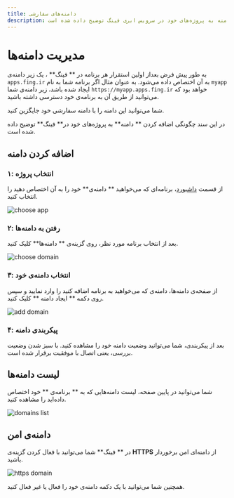 ```yaml
---
title: دامنه‌های سفارشی
description: در این سند چگونگی اضافه کردن دامنه به پروژه‌های خود در سرویس ابری فینگ توضیح داده شده است
---
```



# مدیریت دامنه‌ها

به طور پیش فرض بعداز اولین استقرار هر برنامه‌ در ** فینگ** ، یک زیر دامنه‌ی `apps.fing.ir` به آن اختصاص داده می‌شود. به عنوان مثال اگر برنامه شما به نام `myapp` ایجاد شده باشد، زیر دامنه‌ی شما `https://myapp.apps.fing.ir` خواهد بود که می‌توانید از طریق آن به برنامه‌ی خود دسترسی داشته باشید.

شما می‌توانید این دامنه را با دامنه سفارشی خود جایگزین کنید.

در این سند چگونگی اضافه کردن ** دامنه** به پروژه‌های خود در** فینگ** توضیح داده شده است.

## اضافه کردن دامنه

### ۱: انتخاب پروژه

از قسمت [داشبورد](https://dashboard.fing.ir)، برنامه‌ای که می‌خواهید ** دامنه‌ی** خود را به آن اختصاص دهید را انتخاب کنید.

![choose app](/images/choose-app.jpg)

### ۲: رفتن به دامنه‌ها

بعد از انتخاب برنامه مورد نظر، روی گزینه‌ی ** دامنه‌ها**  کلیک کنید.

![choose domain](/images/domain-choose-domains.jpg)

### ۳: انتخاب دامنه‌ی خود

از صفحه‌ی دامنه‌ها، دامنه‌ی که می‌خواهید به برنامه اضافه کنید را وارد نمایید و سپس روی دکمه ** ایجاد دامنه ** کلیک کنید.

![add domain](/images/domains-add-domain.jpg)

### ۴: پیکربندی دامنه

بعد از پیکربندی، شما می‌توانید وضعیت دامنه خود را مشاهده کنید. با سبز شدن وضعیت بررسی، یعنی اتصال با موفقیت برقرار شده است.

## لیست دامنه‌ها

شما می‌توانید در پایین صفحه، لیست دامنه‌هایی که به ** برنامه‌ی ** خود اختصاص داده‌اید را مشاهده کنید.

![domains list](/images/domains-list.jpg)

## دامنه‌ی امن

در ** فینگ** شما می‌توانید با فعال کردن گزینه‌ی **HTTPS** از دامنه‌ای امن برخوردار باشید.

![https domain](/images/domains-https.jpg)

<Notice variant="info">
  همچنین شما می‌توانید با یک دکمه دامنه‌ی خود را فعال یا غیر فعال کنید.
</Notice>
